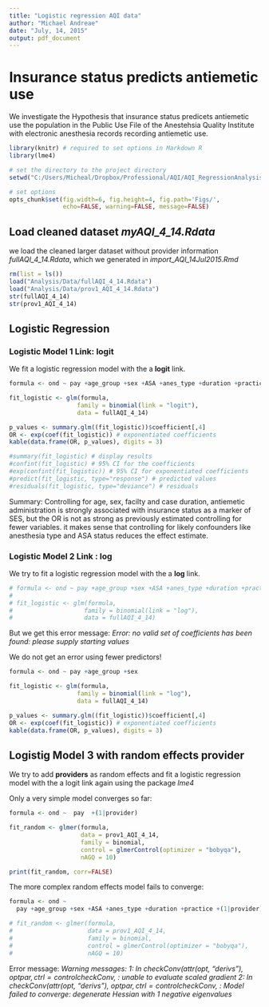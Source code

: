 ```yaml
---
title: "Logistic regression AQI data"
author: "Michael Andreae"
date: "July, 14, 2015"
output: pdf_document
---
```


# Insurance status predicts antiemetic use 
We investigate the Hypothesis that insurance status predicets antiemetic use the population in the Public Use File of the Anestehsia Quality Institute with electronic anesthesia records recording antiemetic use.



```r
library(knitr) # required to set options in Markdown R
library(lme4)
```



```r

# set the directory to the project directory
setwd("C:/Users/Micheal/Dropbox/Professional/AQI/AQI_RegressionAnalysis")

# set options
opts_chunk$set(fig.width=6, fig.height=4, fig.path='Figs/',
               echo=FALSE, warning=FALSE, message=FALSE)
```

## Load cleaned dataset *myAQI_4_14.Rdata* 
 
we load the cleaned larger dataset without provider information *fullAQI_4_14.Rdata*, which we generated in *import_AQI_14Jul2015.Rmd*   


```r
rm(list = ls())
load("Analysis/Data/fullAQI_4_14.Rdata")
load("Analysis/Data/prov1_AQI_4_14.Rdata")
str(fullAQI_4_14)
str(prov1_AQI_4_14)

```

## Logistic Regression

### Logistic Model 1  Link: logit

We fit a logistic regression model with the a **logit** link.


```r
formula <- ond ~ pay +age_group +sex +ASA +anes_type +duration +practice  

fit_logistic <- glm(formula, 
                   family = binomial(link = "logit"), 
                   data = fullAQI_4_14)
```


```r
p_values <- summary.glm((fit_logistic))$coefficient[,4]
OR <- exp(coef(fit_logistic)) # exponentiated coefficients
kable(data.frame(OR, p_values), digits = 3)

#summary(fit_logistic) # display results
#confint(fit_logistic) # 95% CI for the coefficients
#exp(confint(fit_logistic)) # 95% CI for exponentiated coefficients
#predict(fit_logistic, type="response") # predicted values
#residuals(fit_logistic, type="deviance") # residuals
```

Summary:
Controlling for age, sex, facilty and case duration, antiemetic administration is strongly associated with insurance status as a marker of SES, but the OR is not as strong as previously estimated controlling for fewer variables. it makes sense that controlling for likely confounders like anesthesia type and ASA status reduces the effect estimate. 


### Logistic Model 2 Link : log

We try to fit a logistic regression model with the a **log** link.


```r
# formula <- ond ~ pay +age_group +sex +ASA +anes_type +duration +practice  
# 
# fit_logistic <- glm(formula, 
#                    family = binomial(link = "log"), 
#                    data = fullAQI_4_14)
```

But we get this error message:
*Error: no valid set of coefficients has been found: please supply starting values*

We do not get an error using fewer predictors!

```r
formula <- ond ~ pay +age_group +sex 

fit_logistic <- glm(formula, 
                   family = binomial(link = "log"), 
                   data = fullAQI_4_14)
```

```r
p_values <- summary.glm((fit_logistic))$coefficient[,4]
OR <- exp(coef(fit_logistic)) # exponentiated coefficients
kable(data.frame(OR, p_values), digits = 3)
```

## Logistig Model 3 with random effects provider 

We try to add **providers** as random effects and fit a logistic regression model with the a logit link again using the package *lme4*

Only a very simple model converges so far:

```r
formula <- ond ~  pay  +(1|provider)

fit_random <- glmer(formula, 
                    data = prov1_AQI_4_14, 
                    family = binomial, 
                    control = glmerControl(optimizer = "bobyqa"), 
                    nAGQ = 10)
```

```r
print(fit_random, corr=FALSE)
```

The more complex random effects model fails to converge:

```r
formula <- ond ~ 
  pay +age_group +sex +ASA +anes_type +duration +practice +(1|provider)

# fit_random <- glmer(formula, 
#                     data = prov1_AQI_4_14, 
#                     family = binomial, 
#                     control = glmerControl(optimizer = "bobyqa"), 
#                     nAGQ = 10)
```

Error message:
*Warning messages:
1: In checkConv(attr(opt, "derivs"), opt$par, ctrl = control$checkConv,  :
  unable to evaluate scaled gradient
2: In checkConv(attr(opt, "derivs"), opt$par, ctrl = control$checkConv,  :
  Model failed to converge: degenerate  Hessian with 1 negative eigenvalues*

